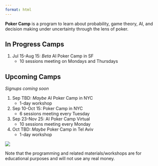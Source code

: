 ```yaml
---
format: html
---
```

**Poker Camp** is a program to learn about probability, game theory, AI, and decision making under uncertainty through the lens of poker. 

## In Progress Camps

1. Jul 15-Aug 15: *Beta* AI Poker Camp in SF
    - 10 sessions meeting on Mondays and Thursdays

## Upcoming Camps
*Signups coming soon* 

1. Sep TBD: *Maybe* AI Poker Camp in NYC
    - 1-day workshop


2. Sep 10-Oct 15: Poker Camp in NYC
    - 6 sessions meeting every Tuesday

3. Sep 23-Nov 25: AI Poker Camp Virtual
    - 10 sessions meeting every Monday

4. Oct TBD: *Maybe* Poker Camp in Tel Aviv
    - 1-day workshop

<!-- Our first camp will take place from Jul 15 to Aug 15 in person in San Francisco.

::: {.callout-note appearance="default"}

## Sign up now! 

**[Signup Form](https://forms.gle/72yqxC3UpP9aa2wv7)**

- After signing up, we'll be in touch with all details

- The beta program is free! 

<!-- - The cost for the camp is $100 per person with an optional $20 pre-camp Poker Basics workshop. -->

<!-- - After signing up, we'll be in touch with all details! including payment options. -->

 <!-- **[Click here for more info](/signup)**
::: -->

![](./assets/pc.png)

<!-- [![](./assets/pc.png)](./signup) -->

Note that the programming and related materials/workshops are for educational purposes and will not use any real money. 